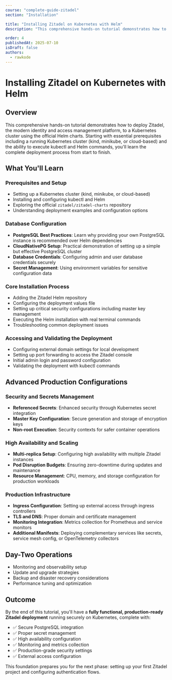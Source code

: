 ```yaml
---
course: "complete-guide-zitadel"
section: "Installation"

title: "Installing Zitadel on Kubernetes with Helm"
description: "This comprehensive hands-on tutorial demonstrates how to deploy Zitadel, the modern identity and access management platform, to a Kubernetes cluster using the official Helm charts. Starting with essential prerequisites including a running Kubernetes cluster (kind, minikube, or cloud-based) and the ability to execute kubectl and Helm commands, you'll learn the complete deployment process from start to finish."

order: 4
publishedAt: 2025-07-10
isDraft: false
authors:
  - rawkode
---
```



# Installing Zitadel on Kubernetes with Helm

## Overview

This comprehensive hands-on tutorial demonstrates how to deploy Zitadel, the modern identity and access management platform, to a Kubernetes cluster using the official Helm charts. Starting with essential prerequisites including a running Kubernetes cluster (kind, minikube, or cloud-based) and the ability to execute kubectl and Helm commands, you'll learn the complete deployment process from start to finish.

## What You'll Learn

### Prerequisites and Setup
- Setting up a Kubernetes cluster (kind, minikube, or cloud-based)
- Installing and configuring kubectl and Helm
- Exploring the official `zitadel/zitadel-charts` repository
- Understanding deployment examples and configuration options

### Database Configuration
- **PostgreSQL Best Practices**: Learn why providing your own PostgreSQL instance is recommended over Helm dependencies
- **CloudNativePG Setup**: Practical demonstration of setting up a simple but effective PostgreSQL cluster
- **Database Credentials**: Configuring admin and user database credentials securely
- **Secret Management**: Using environment variables for sensitive configuration data

### Core Installation Process
- Adding the Zitadel Helm repository
- Configuring the deployment values file
- Setting up critical security configurations including master key management
- Executing the Helm installation with real terminal commands
- Troubleshooting common deployment issues

### Accessing and Validating the Deployment
- Configuring external domain settings for local development
- Setting up port forwarding to access the Zitadel console
- Initial admin login and password configuration
- Validating the deployment with kubectl commands

## Advanced Production Configurations

### Security and Secrets Management
- **Referenced Secrets**: Enhanced security through Kubernetes secret integration
- **Master Key Configuration**: Secure generation and storage of encryption keys
- **Non-root Execution**: Security contexts for safer container operations

### High Availability and Scaling
- **Multi-replica Setup**: Configuring high availability with multiple Zitadel instances
- **Pod Disruption Budgets**: Ensuring zero-downtime during updates and maintenance
- **Resource Management**: CPU, memory, and storage configuration for production workloads

### Production Infrastructure
- **Ingress Configuration**: Setting up external access through ingress controllers
- **TLS and DNS**: Proper domain and certificate management
- **Monitoring Integration**: Metrics collection for Prometheus and service monitors
- **Additional Manifests**: Deploying complementary services like secrets, service mesh config, or OpenTelemetry collectors

## Day-Two Operations
- Monitoring and observability setup
- Update and upgrade strategies
- Backup and disaster recovery considerations
- Performance tuning and optimization

## Outcome

By the end of this tutorial, you'll have a **fully functional, production-ready Zitadel deployment** running securely on Kubernetes, complete with:

- ✅ Secure PostgreSQL integration
- ✅ Proper secret management
- ✅ High availability configuration
- ✅ Monitoring and metrics collection
- ✅ Production-grade security settings
- ✅ External access configuration

This foundation prepares you for the next phase: setting up your first Zitadel project and configuring authentication flows.

<div className="relative w-full aspect-video rounded-xl overflow-hidden bg-black shadow-2xl my-8">
  <VideoPlayer
    client:only="vue"
    video="b7bcg1fl06z4q9529ryalcj2"
    thumbnailUrl="https://content.rawkode.academy/videos/b7bcg1fl06z4q9529ryalcj2/thumbnail.jpg"
  />
</div>
